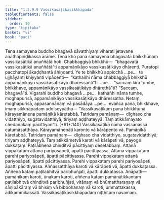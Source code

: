 ```yaml
---
title: "1.5.9.9 Vassikasāṭikāsikkhāpada"
tableOfContents: false
sidebar:
  order: 10
type: "tipitaka"
basket: "vi"
book: "paci"
---
```



<DynamicBreadcrumb />

<Division number="542" book="paci" bookNo="2" page="224">

<Paragraph number="1576" book="paci">
Tena samayena buddho bhagavā sāvatthiyaṃ viharati jetavane anāthapiṇḍikassa ārāme. Tena kho pana samayena bhagavatā bhikkhūnaṃ vassikasāṭikā anuññātā hoti. Chabbaggiyā bhikkhū—  “bhagavatā vassikasāṭikā anuññātā”ti appamāṇikāyo vassikasāṭikāyo dhārenti. Puratopi pacchatopi ākaḍḍhantā āhiṇḍanti.
</Paragraph>

<Paragraph number="1577" book="paci">
Ye te bhikkhū appicchā …pe…  te ujjhāyanti khiyyanti vipācenti—  “kathañhi nāma chabbaggiyā bhikkhū appamāṇikāyo vassikasāṭikāyo dhāressantī”ti …pe…  “saccaṃ kira tumhe, bhikkhave, appamāṇikāyo vassikasāṭikāyo dhārethā”ti? “Saccaṃ, bhagavā”ti. Vigarahi buddho bhagavā …pe…  kathañhi nāma tumhe, moghapurisā, appamāṇikāyo vassikasāṭikāyo dhāressatha. Netaṃ, moghapurisā, appasannānaṃ vā pasādāya …pe…  evañca pana, bhikkhave, imaṃ sikkhāpadaṃ uddiseyyātha—
</Paragraph>

</Division>
<Division number="543" book="paci" bookNo="2" page="224">

<Paragraph number="1578" book="paci">
<Emphasis>“Vassikasāṭikaṃ pana bhikkhunā kārayamānena pamāṇikā kāretabbā. Tatridaṃ pamāṇaṃ—  dīghaso cha vidatthiyo, sugatavidatthiyā; tiriyaṃ aḍḍhateyyā. Taṃ atikkāmayato chedanakaṃ pācittiyan”</Emphasis>ti. (*91*:<Emphasis>140</Emphasis>)
</Paragraph>

</Division>
<Division number="544" book="paci" bookNo="2" page="224">

<Paragraph number="1579" book="paci">
<Emphasis>Vassikasāṭikā</Emphasis> nāma vassānassa catumāsatthāya.
</Paragraph>

<Paragraph number="1580" book="paci">
<Emphasis>Kārayamānenā</Emphasis>ti karonto vā kārāpento vā. Pamāṇikā kāretabbā. Tatridaṃ pamāṇaṃ—  dīghaso cha vidatthiyo, sugatavidatthiyā; tiriyaṃ aḍḍhateyyā. Taṃ atikkāmetvā karoti vā kārāpeti vā, payoge dukkaṭaṃ. Paṭilābhena chinditvā pācittiyaṃ desetabbaṃ.
</Paragraph>

</Division>
<Division number="545" book="paci" bookNo="2" page="224">

<Paragraph number="1581" book="paci">
Attanā vippakataṃ attanā pariyosāpeti, āpatti pācittiyassa. Attanā vippakataṃ parehi pariyosāpeti, āpatti pācittiyassa. Parehi vippakataṃ attanā pariyosāpeti, āpatti pācittiyassa. Parehi vippakataṃ parehi pariyosāpeti, āpatti pācittiyassa.
</Paragraph>

<Paragraph number="1582" book="paci">
Aññassatthāya karoti vā kārāpeti vā, āpatti dukkaṭassa. Aññena kataṃ paṭilabhitvā paribhuñjati, āpatti dukkaṭassa.
</Paragraph>

</Division>
<Division number="546" book="paci" bookNo="2" page="225">

<Paragraph number="1583" book="paci">
Anāpatti—  pamāṇikaṃ karoti, ūnakaṃ karoti, aññena kataṃ pamāṇātikkantaṃ paṭilabhitvā chinditvā paribhuñjati, vitānaṃ vā bhūmattharaṇaṃ vā sāṇipākāraṃ vā bhisiṃ vā bibbohanaṃ vā karoti, ummattakassa, ādikammikassāti.

</Paragraph>
</Division>

<Paragraph number="1584" type="center" book="paci">
Vassikasāṭikāsikkhāpadaṃ niṭṭhitaṃ navamaṃ.
</Paragraph>